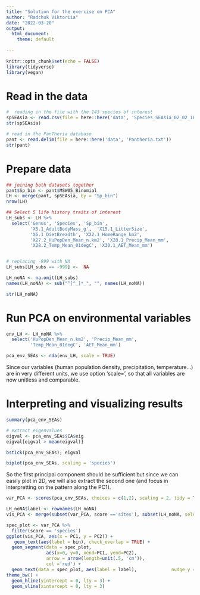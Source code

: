 ```yaml
---
title: "Solution for the exercise on PCA"
author: "Radchuk Viktoriia"
date: "2022-03-20"
output:
  html_document:
    theme: default
       
---
```


```r
knitr::opts_chunk$set(echo = FALSE)
library(tidyverse)
library(vegan)
```

# Read in the data
```r
#  reading in the file with the 143 species of interest
spSEAsia <- read.csv(file = here::here('data', 'Species_SEAsia_02_02_16_fin.csv'))
str(spSEAsia)

# read in the PanTheria database
pant <- read.delim(file = here::here('data', 'Pantheria.txt'))
str(pant)
```

# Prepare data    
```r
## joining both datasets together
pant$Sp_bin <- pant$MSW05_Binomial
LH <- merge(pant, spSEAsia, by = "Sp_bin")
nrow(LH)  

## Select 5 life history traits of interest
LH_subs <- LH %>%
  select('Genus', 'Species', 'Sp_bin', 
         'X5.1_AdultBodyMass_g',  'X15.1_LitterSize',
         'X6.1_DietBreadth', 'X22.1_HomeRange_km2',
         'X27.2_HuPopDen_Mean_n.km2', 'X28.1_Precip_Mean_mm',
         'X28.2_Temp_Mean_01degC', 'X30.1_AET_Mean_mm')


# replacing -999 with NA
LH_subs[LH_subs == -999] <-  NA

LH_noNA <- na.omit(LH_subs)
names(LH_noNA) <- sub("^[^_]*_", "", names(LH_noNA))

str(LH_noNA)
```

# Run PCA on environmental variables
```r
env_LH <- LH_noNA %>% 
  select('HuPopDen_Mean_n.km2', 'Precip_Mean_mm',
         'Temp_Mean_01degC', 'AET_Mean_mm')

pca_env_SEAs <- rda(env_LH, scale = TRUE)
```
Since our variables (human population density, precipitation, temperature...) are in very different units, we use option 'scale=', so that all variables are now unitless and comparable.

# Interpreting and visualizing results
```r
summary(pca_env_SEAs)

# extract eigenvalues
eigval <- pca_env_SEAs$CA$eig
eigval[eigval > mean(eigval)]  

bstick(pca_env_SEAs); eigval

biplot(pca_env_SEAs, scaling = 'species')
```
So the first principal component should be sufficient but since we can easily plot in 2D, we will also extract the second one (and focus in interpretting on the pattern along the PC1).


```r
var_PCA <- scores(pca_env_SEAs, choices = c(1,2), scaling = 2, tidy = TRUE)

LH_noNA$label <- rownames(LH_noNA)
vis_PCA <- merge(subset(var_PCA, score =='sites'), subset(LH_noNA, select = c('label', 'bin')), by = 'label')

spec_plot <- var_PCA %>% 
  filter(score == 'species')
ggplot(vis_PCA, aes(x = PC1, y = PC2)) +
   geom_text(aes(label = bin), check_overlap = TRUE) +
  geom_segment(data = spec_plot, 
               aes(x=0, y=0, xend=PC1, yend=PC2), 
               arrow = arrow(length=unit(.5, 'cm')),
               col ='red') +
  geom_text(data = spec_plot, aes(label = label),             nudge_y = -0.1, col = 'red') +
theme_bw() +
  geom_hline(yintercept = 0, lty = 3) +
  geom_vline(xintercept = 0, lty = 3)
```




